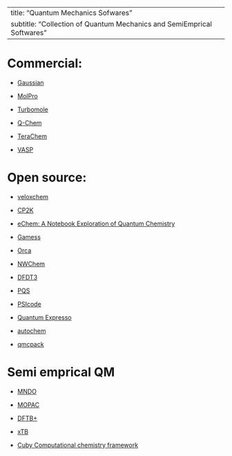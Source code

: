 
---
title: "Quantum Mechanics Sofwares"
subtitle: "Collection of Quantum Mechanics and SemiEmprical Softwares"
---

# Commercial:

* [Gaussian](https://gaussian.com/)

* [MolPro](https://www.molpro.net/)

* [Turbomole](https://www.turbomole.org/)

* [Q-Chem](https://www.q-chem.com/)

* [TeraChem](http://www.petachem.com/products.html)

* [VASP](https://www.vasp.at/)

# Open source:

* [veloxchem](https://veloxchem.org/docs/intro.html)

* [CP2K](https://www.cp2k.org/)

* [eChem: A Notebook Exploration of Quantum Chemistry](https://doi.org/10.30746/978-91-988114-0-7)

* [Gamess](https://www.msg.chem.iastate.edu/gamess/)

* [Orca](https://orcaforum.kofo.mpg.de/index.php)

* [NWChem](https://www.nwchem-sw.org/)

* [DFDT3](https://dftd3.readthedocs.io/en/latest/)

* [PQS](https://www.pqs-chem.com/software.php)

* [PSIcode](https://psicode.org/)

* [Quantum Expresso](https://www.quantum-espresso.org/)

* [autochem](https://github.com/tommason14/autochem)

* [qmcpack](https://qmcpack.readthedocs.io/en/v3.11.0/index.html)


# Semi emprical QM

* [MNDO](https://mndo.kofo.mpg.de/)

* [MOPAC](https://openmopac.github.io/)

* [DFTB+](https://dftbplus.org/)

* [xTB](https://xtb-docs.readthedocs.io/en/latest/contents.html)

* [Cuby Computational chemistry framework](http://cuby4.molecular.cz/)







